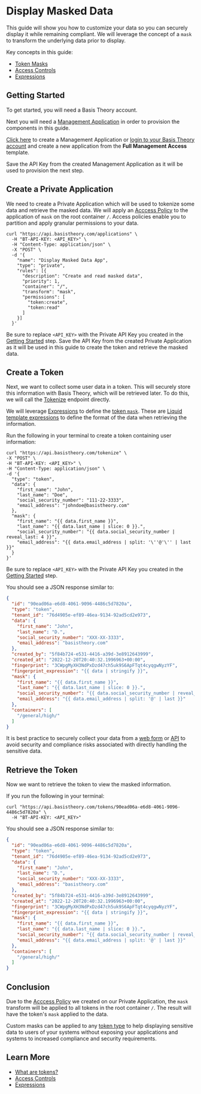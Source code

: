 
# Display Masked Data

This guide will show you how to customize your data so you can securely display it while remaining compliant. We will leverage the concept of a `mask` to transform the underlying data prior to display.

Key concepts in this guide:

- [Token Masks](/docs/concepts/what-are-tokens#masking)
- [Access Controls](/docs/concepts/access-controls)
- [Expressions](/docs/expressions)

## Getting Started

To get started, you will need a Basis Theory account.

<AuthButtons />

Next you will need a [Management Application](/docs/api/applications#application-types) in order to provision the components in this guide.

[Click here](https://portal.basistheory.com/applications/create?application_template_id=931b306f-6be7-405d-9a8d-1442a99dd2d7) to create a Management Application or [login to your Basis Theory account](https://portal.basistheory.com/applications) and create a new application from the **Full Management Access** template.

<Alert>
  Save the API Key from the created Management Application as it will be used to provision the next step.
</Alert>

## Create a Private Application

We need to create a Private Application which will be used to tokenize some data and retrieve the masked data. We will apply an [Acccess Policy](/docs/concepts/access-controls) to the application of `mask` on the root container `/`.
Access policies enable you to partition and apply granular permissions to your data.

```shell showLineNumbers
curl "https://api.basistheory.com/applications" \
  -H "BT-API-KEY: <API_KEY>" \
  -H "Content-Type: application/json" \
  -X "POST" \
  -d '{
    "name": "Display Masked Data App",
    "type": "private",
    "rules": [{
      "description": "Create and read masked data",
      "priority": 1,
      "container": "/",
      "transform": "mask",
      "permissions": [
        "token:create",
        "token:read"
      ]
    }]
  }'
```

<Alert>
  Be sure to replace <code>&lt;API_KEY></code> with the Private API Key you created in the <a href="#getting-started">Getting Started</a> step.
</Alert>

<Alert>
  Save the API Key from the created Private Application as it will be used in this guide to create the token and retrieve the masked data.
</Alert>

## Create a Token

Next, we want to collect some user data in a token. This will securely store this information with Basis Theory, which will be retrieved later. To do this, we will call the [Tokenize](/docs/api/tokens/tokenize) endpoint directly.

We will leverage [Expressions](/docs/expressions) to define the [token `mask`](/docs/concepts/what-are-tokens#masking). These are [Liquid template expressions](/docs/expressions#language) to define the format of the data when retrieving the information.

Run the following in your terminal to create a token containing user information:

```shell showLineNumbers
curl "https://api.basistheory.com/tokenize" \
-X "POST" \
-H "BT-API-KEY: <API_KEY>" \
-H "Content-Type: application/json" \
-d '{
  "type": "token",
  "data": {
    "first_name": "John",
    "last_name": "Doe",
    "social_security_number": "111-22-3333",
    "email_address": "johndoe@basistheory.com"
  },
  "mask": {
    "first_name": "{{ data.first_name }}",
    "last_name": "{{ data.last_name | slice: 0 }}.",
    "social_security_number": "{{ data.social_security_number | reveal_last: 4 }}",
    "email_address": "{{ data.email_address | split: '\''@'\'' | last }}"
  }
}'
```

<Alert>
  Be sure to replace <code>&lt;API_KEY></code> with the Private API Key you created in the <a href="#getting-started">Getting Started</a> step.
</Alert>

You should see a JSON response similar to:

```json showLineNumbers
{
  "id": "90ead06a-e6d8-4061-9096-4486c5d7820a",
  "type": "token",
  "tenant_id": "76d4905e-ef89-46ea-9134-92ad5cd2e973",
  "data": {
    "first_name": "John",
    "last_name": "D.",
    "social_security_number": "XXX-XX-3333",
    "email_address": "basistheory.com"
  },
  "created_by": "5f84b724-e531-4416-a39d-3e8912643999",
  "created_at": "2022-12-20T20:40:32.1996963+00:00",
  "fingerprint": "3CWpgMyXH3NdPxDzd47ch5uk9S6ApFTqt4cyqgwNyzYF",
  "fingerprint_expression": "{{ data | stringify }}",
  "mask": {
    "first_name": "{{ data.first_name }}",
    "last_name": "{{ data.last_name | slice: 0 }}.",
    "social_security_number": "{{ data.social_security_number | reveal_last: 4 }}",
    "email_address": "{{ data.email_address | split: '@' | last }}"
  },
  "containers": [
    "/general/high/"
  ]
}
```

<Alert type={Alerts.INFO}>
  It is best practice to securely collect your data from a <a href="/docs/guides/collect/collect-data-from-web">web form</a> or <a href="/docs/guides/collect/collect-inbound-sensitive-data">API</a> to avoid security and compliance risks associated with directly handling the sensitive data.
</Alert>

## Retrieve the Token

Now we want to retrieve the token to view the masked information.

If you run the following in your terminal:

```shell showLineNumbers
curl "https://api.basistheory.com/tokens/90ead06a-e6d8-4061-9096-4486c5d7820a" \
  -H "BT-API-KEY: <API_KEY>"
```

You should see a JSON response similar to:

```json showLineNumbers
{
  "id": "90ead06a-e6d8-4061-9096-4486c5d7820a",
  "type": "token",
  "tenant_id": "76d4905e-ef89-46ea-9134-92ad5cd2e973",
  "data": {
    "first_name": "John",
    "last_name": "D.",
    "social_security_number": "XXX-XX-3333",
    "email_address": "basistheory.com"
  },
  "created_by": "5f84b724-e531-4416-a39d-3e8912643999",
  "created_at": "2022-12-20T20:40:32.1996963+00:00",
  "fingerprint": "3CWpgMyXH3NdPxDzd47ch5uk9S6ApFTqt4cyqgwNyzYF",
  "fingerprint_expression": "{{ data | stringify }}",
  "mask": {
    "first_name": "{{ data.first_name }}",
    "last_name": "{{ data.last_name | slice: 0 }}.",
    "social_security_number": "{{ data.social_security_number | reveal_last: 4 }}",
    "email_address": "{{ data.email_address | split: '@' | last }}"
  },
  "containers": [
    "/general/high/"
  ]
}
```

## Conclusion

Due to the [Acccess Policy](/docs/concepts/access-controls) we created on our Private Application, the `mask` transform  will be applied to all tokens in the root container `/`. The result will have the token's `mask` applied to the data.

Custom masks can be applied to any [token type](/docs/api/tokens/token-types) to help displaying sensitive data to users of your systems without exposing your applications and systems to increased compliance and security requirements.

## Learn More

- [What are tokens?](/docs/concepts/what-are-tokens)
- [Access Controls](/docs/concepts/access-controls)
- [Expressions](/docs/expressions)
